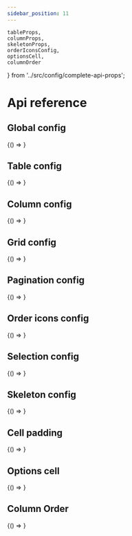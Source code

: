 ```yaml
---
sidebar_position: 11
---
```


    tableProps,
    columnProps,
    skeletonProps,
    orderIconsConfig,
    optionsCell,
    columnOrder
} from '../src/config/complete-api-props';

# Api reference

## Global config

<BrowserOnly>{() => <ApiTable data={globalProps} />}</BrowserOnly>

## Table config

<BrowserOnly>{() => <ApiTable data={tableProps} />}</BrowserOnly>

## Column config

<BrowserOnly>{() => <ApiTable data={columnProps} />}</BrowserOnly>

## Grid config

<BrowserOnly>{() => <ApiTable data={gridConfigProps} />}</BrowserOnly>

## Pagination config

<BrowserOnly>{() => <ApiTable data={paginationProps} />}</BrowserOnly>

## Order icons config

<BrowserOnly>{() => <ApiTable data={orderIconsConfig} />}</BrowserOnly>

## Selection config

<BrowserOnly>{() => <ApiTable data={selectionProps} />}</BrowserOnly>

## Skeleton config

<BrowserOnly>{() => <ApiTable data={skeletonProps} />}</BrowserOnly>

## Cell padding

<BrowserOnly>{() => <ApiTable data={baseCellPaddingProps} />}</BrowserOnly>

## Options cell

<BrowserOnly>{() => <ApiTable data={optionsCell} />}</BrowserOnly>

## Column Order

<BrowserOnly>{() => <ApiTable data={columnOrder} />}</BrowserOnly>
